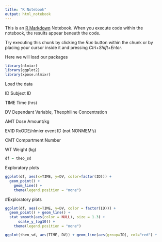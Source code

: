 ```yaml
---
title: "R Notebook"
output: html_notebook
---
```


This is an [R Markdown](http://rmarkdown.rstudio.com) Notebook. When you execute code within the notebook, the results appear beneath the code. 

Try executing this chunk by clicking the *Run* button within the chunk or by placing your cursor inside it and pressing *Ctrl+Shift+Enter*. 

Here we will load our packages

```r
library(nlmixr)
library(ggplot2)
library(xpose.nlmixr)
```

Load the data

ID
Subject ID

TIME
Time (hrs)

DV
Dependant Variable, Theophiline Concentration

AMT
Dose Amount/kg

EVID
RxODE/nlmixr event ID (not NONMEM's)

CMT
Compartment Number

WT
Weight (kg)

```r

df = theo_sd
```

Exploratory plots

```r
ggplot(df, aes(x=TIME, y=DV, color=factor(ID))) +
  geom_point() +
    geom_line() +
    theme(legend.position = "none")
```

#Exploratory plots

```r
ggplot(df, aes(x=TIME, y=DV, color = factor(ID))) +
  geom_point() + geom_line() +
  stat_smooth(aes(color = NULL), size = 1.3) +
      scale_y_log10() +
    theme(legend.position = "none")
```


```r
ggplot(theo_sd, aes(TIME, DV)) + geom_line(aes(group=ID), col="red") + scale_x_continuous("Time (h)") + scale_y_continuous("Concentration") + labs(title="Theophylline single-dose", subtitle="Concentration vs. time by individual")
```

